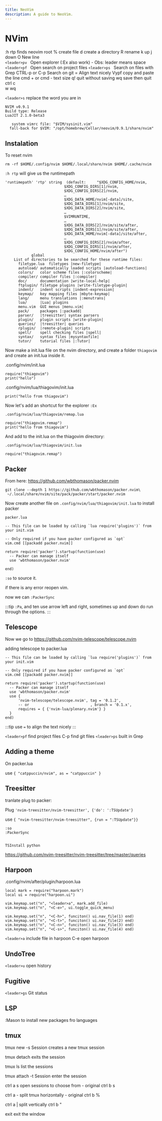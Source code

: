 ```yaml
---
title: NeoVim 
description: A guide to NeoVim.
---
```


# NVim


:h rtp              finds neovim root
%                   create file
d                   create a directory
R                   rename
k                   up
j                   down
O                   New line  
`<leader>pv `         Open explorer (:Ex also work) - Obs: leader means space
`<leader>pf `         Open search on project files
`<leader>ps `         Search on files with Grep
CTRL-p or C-p       Search on git
=                   Align text nicely 
Vypf                copy and paste the line
cmd + or cmd -		text size
q!					quit without saving
wq					save then quit
ctrl c              
w
wq

`<leader>s` 		replace the word you are in

```
NVIM v0.9.1
Build type: Release
LuaJIT 2.1.0-beta3

   system vimrc file: "$VIM/sysinit.vim"
  fall-back for $VIM: "/opt/homebrew/Cellar/neovim/0.9.1/share/nvim"
```



## Instalation

To reset nvim

```
rm -rf $HOME/.config/nvim $HOME/.local/share/nvim $HOME/.cache/nvim
```


`:h rtp` will give us the runtimepath

```
'runtimepath' 'rtp'	string	(default:     "$XDG_CONFIG_HOME/nvim,
					       $XDG_CONFIG_DIRS[1]/nvim,
					       $XDG_CONFIG_DIRS[2]/nvim,
					       …
					       $XDG_DATA_HOME/nvim[-data]/site,
					       $XDG_DATA_DIRS[1]/nvim/site,
					       $XDG_DATA_DIRS[2]/nvim/site,
					       …
					       $VIMRUNTIME,
					       …
					       $XDG_DATA_DIRS[2]/nvim/site/after,
					       $XDG_DATA_DIRS[1]/nvim/site/after,
					       $XDG_DATA_HOME/nvim[-data]/site/after,
					       …
					       $XDG_CONFIG_DIRS[2]/nvim/after,
					       $XDG_CONFIG_DIRS[1]/nvim/after,
					       $XDG_CONFIG_HOME/nvim/after")
			global
	List of directories to be searched for these runtime files:
	  filetype.lua	filetypes |new-filetype|
	  autoload/	automatically loaded scripts |autoload-functions|
	  colors/	color scheme files |:colorscheme|
	  compiler/	compiler files |:compiler|
	  doc/		documentation |write-local-help|
	  ftplugin/	filetype plugins |write-filetype-plugin|
	  indent/	indent scripts |indent-expression|
	  keymap/	key mapping files |mbyte-keymap|
	  lang/		menu translations |:menutrans|
	  lua/		|Lua| plugins
	  menu.vim	GUI menus |menu.vim|
	  pack/		packages |:packadd|
	  parser/	|treesitter| syntax parsers
	  plugin/	plugin scripts |write-plugin|
	  queries/	|treesitter| queries
	  rplugin/	|remote-plugin| scripts
	  spell/	spell checking files |spell|
	  syntax/	syntax files |mysyntaxfile|
	  tutor/	tutorial files |:Tutor|

```


Now make a init.lua file on the nvim directory, and create a folder `thiagovim` and create an init.lua inside it.

.config/nvim/init.lua
```
require("thiagovim")
print("hello")
```

.config/nvim/lua/thiagovim/init.lua
```
print("hello from thiagovim")
```


Now let's add an shortcut for the explorer `:Ex`


```
.config/nvim/lua/thiagovim/remap.lua
```

``` 
require("thiagovim.remap")
print("hello from thiagovim")
```

And add to the init.lua on the thiagovim directory:

```
.config/nvim/lua/thiagovim/init.lua
```

```
require("thiagovim.remap")
```

## Packer



From here: https://github.com/wbthomason/packer.nvim

```
git clone --depth 1 https://github.com/wbthomason/packer.nvim\
 ~/.local/share/nvim/site/pack/packer/start/packer.nvim
```


Now create another file on `.config/nvim/lua/thiagovim/init.lua` to install packer

`packer.lua`

```
-- This file can be loaded by calling `lua require('plugins')` from your init.vim

-- Only required if you have packer configured as `opt`
vim.cmd [[packadd packer.nvim]]

return require('packer').startup(function(use)
  -- Packer can manage itself
  use 'wbthomason/packer.nvim'

end)
```



`:so` to source it.

if there is any error reopen vim.


now we can `:PackerSync`

:::tip
`:Pa`, and ten use arrow left and right, sometimes up and down do run through the options.
:::

## Telescope

Now we go to https://github.com/nvim-telescope/telescope.nvim


adding telescope to packer.lua

```
-- This file can be loaded by calling `lua require('plugins')` from your init.vim

-- Only required if you have packer configured as `opt`
vim.cmd [[packadd packer.nvim]]

return require('packer').startup(function(use)
  -- Packer can manage itself
  use 'wbthomason/packer.nvim'
  use {
	  'nvim-telescope/telescope.nvim', tag = '0.1.2',
	  -- or                            , branch = '0.1.x',
	  requires = { {'nvim-lua/plenary.nvim'} }
  }
end)

```

:::tip
use `=` to align the text nicely
:::

`<leader>pf`						find project files
C-p								find git files
`<leader>ps`						built in Grep



## Adding a theme

On packer.lua

use `{ "catppuccin/nvim", as = "catppuccin" }`


## Treesitter


tranlate plug to packer:


Plug  `'nvim-treesitter/nvim-treesitter', {'do': ':TSUpdate'}`


use `{ "nvim-treesitter/nvim-treesitter", {run = ":TSUpdate"}}`


```
:so
:PackerSync
```


```TSInstall ...

TSInstall python
```


https://github.com/nvim-treesitter/nvim-treesitter/tree/master/queries




## Harpoon


.config/nvim/after/plugin/harpoon.lua
```
local mark = require("harpoon.mark")
local ui = require("harpoon.ui")

vim.keymap.set("n", "<leader>a", mark.add_file)
vim.keymap.set("n", "<C-e>", ui.toggle_quick_menu)

vim.keymap.set("n", "<C-h>", funciton() ui.nav_file(1) end)
vim.keymap.set("n", "<C-t>", funciton() ui.nav_file(2) end)
vim.keymap.set("n", "<C-n>", funciton() ui.nav_file(3) end)
vim.keymap.set("n", "<C-s>", funciton() ui.nav_file(4) end)
```

`<leader>a`          include file in harpoon
C-e                 open harpoon


## UndoTree


`<leader>u`         open history



## Fugitive

`<leader>gs`        Git status



## LSP

:Mason to install new packages fro languages 




## tmux


tmux new -s Session					creates a new tmux session

tmux detach							exits the session	

tmux ls 							list the sessions

tmux attach -t Session				enter the session

ctrl a s							open sessions to choose from - original ctrl b s

ctrl a -							split tmux horizontally - original ctrl b %

ctrl a |							split vertically ctrl b "

exit								exit the window


